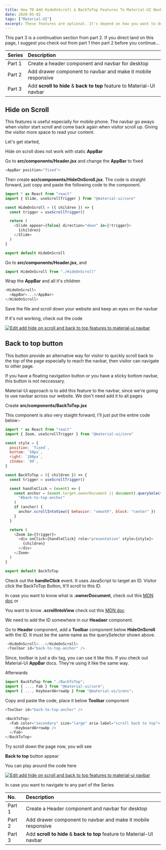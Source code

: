 ```yaml
---
title: How TO Add HideOnScroll & BackToTop Features To Material-UI Navbar - Part 3
date: 2020-05-02
tags: ["Material-UI"]
excerpt: These features are optional. It's depend on how you want to design your website.
---
```



This part 3 is a continuation section from part 2. If you direct land on this page, I suggest you check out from part 1 then part 2 before you continue...

| Series                                                                                      | Description                                                            |
| :------------------------------------------------------------------------------------------ | :--------------------------------------------------------------------- |
| <Link to='/how-to-create-navbar-header-with-material-ui'>Part 1</Link>                      | Create a header component and navbar for desktop                       |
| <Link to="/how-to-add-drawer-to-material-ui-navbar">Part 2</Link>                           | Add drawer component to navbar and make it mobile responsive           |
| <Link to='/add-hide-on-scroll-and-back-to-top-features-to-material-ui-navbar'>Part 3</Link> | Add **scroll to hide** & **back to top** feature to Material-UI navbar |

## Hide on Scroll

This features is useful especially for mobile phone. The navbar go aways when visitor start scroll and come back again when visitor scroll up. Giving the visitor more space to read your content.

Let's get started,

Hide on scroll does not work with static **AppBar**

Go to **src/components/Header.jsx** and change the **AppBar** to fixed

```js
<AppBar position="fixed">
```

Then create **scr/components/HideOnScroll.jsx**. The code is straight forward, just copy and paste the following code to the component.

```js
import * as React from "react"
import { Slide, useScrollTrigger } from "@material-ui/core"

const HideOnScroll = ({ children }) => {
  const trigger = useScrollTrigger()

  return (
    <Slide appear={false} direction="down" in={!trigger}>
      {children}
    </Slide>
  )
}

export default HideOnScroll
```

Go to **src/components/Header.jsx**, and

```js
import HideOnScroll from "./HideOnScroll"
```

Wrap the **AppBar** and all it's children

```js
<HideOnScroll>
  <AppBar>...</AppBar>
</HideOnScroll>
```

Save the file and scroll down your website and keep an eyes on the navbar

If it's not working, check out the code

<a href="https://codesandbox.io/s/add-hide-on-scroll-and-back-to-top-features-to-material-ui-navbar-pmn11?fontsize=14&hidenavigation=1&theme=dark">
  <img
    alt="Edit add hide on scroll and back to top features to material-ui navbar"
    src="https://codesandbox.io/static/img/play-codesandbox.svg"
  />
</a>

## Back to top button

This button provide an alternative way for visitor to quickly scroll back to the top of the page especially to reach the navbar, then visitor can navigate to other page.

If you have a floating navigation button or you have a sticky bottom navbar, this button is not neccessary.

Material-Ui approach is to add this feature to the navbar, since we're going to use navbar across our website. We don't need add it to all pages

Create **src/components/BackToTop.jsx**

This component is also very staight forward, I'll just put the entire code below:-

```js
import * as React from "react"
import { Zoom, useScrollTrigger } from "@material-ui/core"

const style = {
  position: `fixed`,
  bottom: `50px`,
  right: `100px`,
  zIndex: `99`,
}

const BackToTop = ({ children }) => {
  const trigger = useScrollTrigger()

  const handleClick = (event) => {
    const anchor = (event.target.ownerDocument || document).querySelector(
      "#back-to-top-anchor"
    )
    if (anchor) {
      anchor.scrollIntoView({ behavior: "smooth", block: "center" })
    }
  }

  return (
    <Zoom in={trigger}>
      <div onClick={handleClick} role="presentation" style={style}>
        {children}
      </div>
    </Zoom>
  )
}

export default BackToTop
```

Check out the **handleClick** event. It uses JavaScript to target an ID. Visitor click the BackToTop Button,
It'll scroll to this ID.

In case you want to know what is **.ownerDocument**, check out this <a href="https://developer.mozilla.org/en-US/docs/Web/API/Node/ownerDocument" target='_blank' rel='noreferrer noopener'>MDN doc</a> or

You want to know **.scrollIntoView** check out this <a href="https://developer.mozilla.org/en-US/docs/Web/API/Element/scrollIntoView" target='_blank' rel='noreferrer noopener'>MDN doc</a>

We need to add the ID somewhere in our **Headaer** component.

Go to **Header** component, add a **Toolbar** component below **HideOnScroll** with the ID. It must be the same name as the querySelector shown above.

```js
 <HideOnScroll>...</HideOnScroll>
 <Toolbar id="back-to-top-anchor" />
```

Since, toolbar is just a div tag, you can use it like this. If you check out Material-UI **AppBar** docs.
They're using it like the same way.

Afterwards

```js
import BackToTop from "./BackToTop";
import { ..., Fab } from "@material-ui/core";
import { ..., KeyboardArrowUp } from "@material-ui/icons";
```

Copy and paste the code, place it below **Toolbar** component

```js
<Toolbar id="back-to-top-anchor" />

<BackToTop>
  <Fab color="secondary" size="large" aria-label="scroll back to top">
    <KeyboardArrowUp />
  </Fab>
</BackToTop>
```

Try scroll down the page now, you will see

**Back to top** button appear

You can play around the code here

<a href="https://codesandbox.io/s/add-hide-on-scroll-and-back-to-top-features-to-material-ui-navbar-pmn11?fontsize=14&hidenavigation=1&theme=dark">
  <img
    alt="Edit add hide on scroll and back to top features to material-ui navbar"
    src="https://codesandbox.io/static/img/play-codesandbox.svg"
  />
</a>

In case you want to navigate to any part of the Series

| No.                                                                                         | Description                                                            |
| :------------------------------------------------------------------------------------------ | :--------------------------------------------------------------------- |
| <Link to='/how-to-create-navbar-header-with-material-ui'>Part 1</Link>                      | Create a Header component and navbar for desktop                       |
| <Link to="/how-to-add-drawer-to-material-ui-navbar">Part 2</Link>                           | Add drawer component to navbar and make it mobile responsive           |
| <Link to='/add-hide-on-scroll-and-back-to-top-features-to-material-ui-navbar'>Part 3</Link> | Add **scroll to hide** & **back to top** feature to Material-UI navbar |
